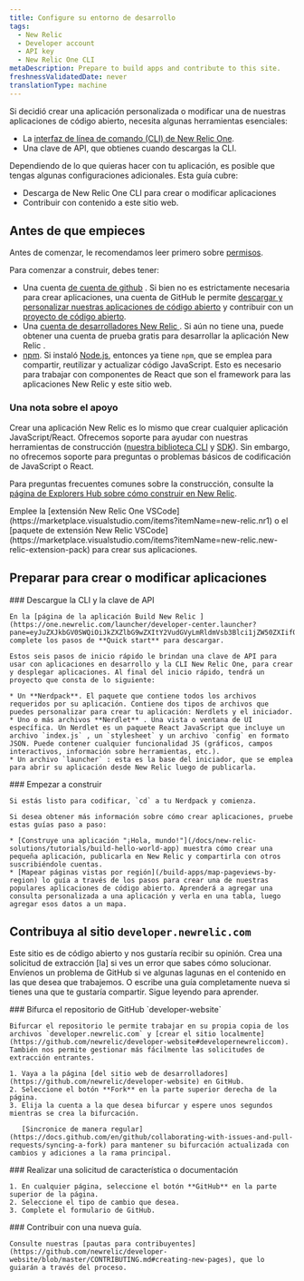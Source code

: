 ```yaml
---
title: Configure su entorno de desarrollo
tags:
  - New Relic
  - Developer account
  - API key
  - New Relic One CLI
metaDescription: Prepare to build apps and contribute to this site.
freshnessValidatedDate: never
translationType: machine
---
```


Si decidió crear una aplicación personalizada o modificar una de nuestras aplicaciones de código abierto, necesita algunas herramientas esenciales:

* La [interfaz de línea de comando (CLI) de New Relic One](https://one.newrelic.com/launcher/developer-center.launcher?pane=eyJuZXJkbGV0SWQiOiJkZXZlbG9wZXItY2VudGVyLmRldmVsb3Blci1jZW50ZXIifQ==).
* Una clave de API, que obtienes cuando descargas la CLI.

Dependiendo de lo que quieras hacer con tu aplicación, es posible que tengas algunas configuraciones adicionales. Esta guía cubre:

* Descarga de New Relic One CLI para crear o modificar aplicaciones
* Contribuir con contenido a este sitio web.

## Antes de que empieces

Antes de comenzar, le recomendamos leer primero sobre [permisos](/docs/new-relic-solutions/new-relic-one/build-nr-apps/permission-manage-apps).

Para comenzar a construir, debes tener:

* Una cuenta [de cuenta de github](https://github.com/) . Si bien no es estrictamente necesaria para crear aplicaciones, una cuenta de GitHub le permite [descargar y personalizar nuestras aplicaciones de código abierto](https://opensource.newrelic.com/explore-projects) y contribuir con un [proyecto de código abierto](https://opensource.newrelic.com/contributing/).
* Una [cuenta de desarrolladores New Relic ](https://newrelic.com/signup/?partner=Developer+Edition). Si aún no tiene una, puede obtener una cuenta de prueba gratis para desarrollar la aplicación New Relic .
* [npm](https://www.npmjs.com/get-npm). Si instaló [Node.js](https://nodejs.org/en/download/), entonces ya tiene `npm`, que se emplea para compartir, reutilizar y actualizar código JavaScript. Esto es necesario para trabajar con componentes de React que son el framework para las aplicaciones New Relic y este sitio web.

### Una nota sobre el apoyo

Crear una aplicación New Relic es lo mismo que crear cualquier aplicación JavaScript/React. Ofrecemos soporte para ayudar con nuestras herramientas de construcción ([nuestra biblioteca CLI](/explore-docs/nr1-cli) y [SDK](/explore-docs/intro-to-sdk)). Sin embargo, no ofrecemos soporte para preguntas o problemas básicos de codificación de JavaScript o React.

Para preguntas frecuentes comunes sobre la construcción, consulte la [página de Explorers Hub sobre cómo construir en New Relic](https://discuss.newrelic.com/c/build-on-new-relic).

<Callout variant="tip">
  Emplee la [extensión New Relic One VSCode](https://marketplace.visualstudio.com/items?itemName=new-relic.nr1) o el [paquete de extensión New Relic VSCode](https://marketplace.visualstudio.com/items?itemName=new-relic.new-relic-extension-pack) para crear sus aplicaciones.
</Callout>

## Preparar para crear o modificar aplicaciones

<Steps>
  <Step>
    ### Descargue la CLI y la clave de API

    En la [página de la aplicación Build New Relic ](https://one.newrelic.com/launcher/developer-center.launcher?pane=eyJuZXJkbGV0SWQiOiJkZXZlbG9wZXItY2VudGVyLmRldmVsb3Blci1jZW50ZXIifQ==), complete los pasos de **Quick start** para descargar.

    Estos seis pasos de inicio rápido le brindan una clave de API para usar con aplicaciones en desarrollo y la CLI New Relic One, para crear y desplegar aplicaciones. Al final del inicio rápido, tendrá un proyecto que consta de lo siguiente:

    * Un **Nerdpack**. El paquete que contiene todos los archivos requeridos por su aplicación. Contiene dos tipos de archivos que puedes personalizar para crear tu aplicación: Nerdlets y el iniciador.
    * Uno o más archivos **Nerdlet** . Una vista o ventana de UI específica. Un Nerdlet es un paquete React JavaScript que incluye un archivo `index.js` , un `stylesheet` y un archivo `config` en formato JSON. Puede contener cualquier funcionalidad JS (gráficos, campos interactivos, información sobre herramientas, etc.).
    * Un archivo `launcher` : esta es la base del iniciador, que se emplea para abrir su aplicación desde New Relic luego de publicarla.
  </Step>

  <Step>
    ### Empezar a construir

    Si estás listo para codificar, `cd` a tu Nerdpack y comienza.

    Si desea obtener más información sobre cómo crear aplicaciones, pruebe estas guías paso a paso:

    * [Construye una aplicación "¡Hola, mundo!"](/docs/new-relic-solutions/tutorials/build-hello-world-app) muestra cómo crear una pequeña aplicación, publicarla en New Relic y compartirla con otros suscribiéndole cuentas.
    * [Mapear páginas vistas por región](/build-apps/map-pageviews-by-region) lo guía a través de los pasos para crear una de nuestras populares aplicaciones de código abierto. Aprenderá a agregar una consulta personalizada a una aplicación y verla en una tabla, luego agregar esos datos a un mapa.
  </Step>
</Steps>

## Contribuya al sitio `developer.newrelic.com`

Este sitio es de código abierto y nos gustaría recibir su opinión. Crea una solicitud de extracción \[la] si ves un error que sabes cómo solucionar. Envíenos un problema de GitHub si ve algunas lagunas en el contenido en las que desea que trabajemos. O escribe una guía completamente nueva si tienes una que te gustaría compartir. Sigue leyendo para aprender.

<Steps>
  <Step>
    ### Bifurca el repositorio de GitHub `developer-website`

    Bifurcar el repositorio le permite trabajar en su propia copia de los archivos `developer.newrelic.com` y [crear el sitio localmente](https://github.com/newrelic/developer-website#developernewreliccom). También nos permite gestionar más fácilmente las solicitudes de extracción entrantes.

    1. Vaya a la página [del sitio web de desarrolladores](https://github.com/newrelic/developer-website) en GitHub.
    2. Seleccione el botón **Fork** en la parte superior derecha de la página.
    3. Elija la cuenta a la que desea bifurcar y espere unos segundos mientras se crea la bifurcación.

       [Sincronice de manera regular](https://docs.github.com/en/github/collaborating-with-issues-and-pull-requests/syncing-a-fork) para mantener su bifurcación actualizada con cambios y adiciones a la rama principal.
  </Step>

  <Step>
    ### Realizar una solicitud de característica o documentación

    1. En cualquier página, seleccione el botón **GitHub** en la parte superior de la página.
    2. Seleccione el tipo de cambio que desea.
    3. Complete el formulario de GitHub.
  </Step>

  <Step>
    ### Contribuir con una nueva guía.

    Consulte nuestras [pautas para contribuyentes](https://github.com/newrelic/developer-website/blob/master/CONTRIBUTING.md#creating-new-pages), que lo guiarán a través del proceso.
  </Step>
</Steps>
